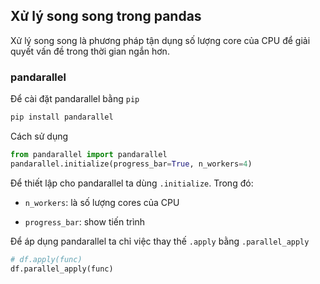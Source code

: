 ## Xử lý song song trong pandas

Xử lý song song là phương pháp tận dụng số lượng core của CPU để giải quyết vấn đề trong thời gian ngắn hơn.


### pandarallel
Để cài đặt pandarallel bằng `pip`
```python
pip install pandarallel
```
Cách sử dụng
```python
from pandarallel import pandarallel
pandarallel.initialize(progress_bar=True, n_workers=4)
```
Để thiết lập cho pandarallel ta dùng `.initialize`. Trong đó:

- `n_workers`: là số lượng cores của CPU

- `progress_bar`: show tiến trình

Để áp dụng pandarallel ta chỉ việc thay thế `.apply` bằng `.parallel_apply`

```python
# df.apply(func)
df.parallel_apply(func)
```